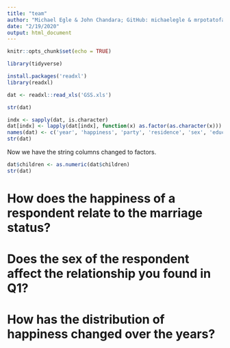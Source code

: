 ```yaml
---
title: "team"
author: "Michael Egle & John Chandara; GitHub: michaelegle & mrpotatofactory"
date: "2/19/2020"
output: html_document
---
```


```r
knitr::opts_chunk$set(echo = TRUE)
```

```r
library(tidyverse)
```

```r
install.packages('readxl')
library(readxl)
```
```r
dat <- readxl::read_xls('GSS.xls')
```
```r
str(dat)
```
```r
indx <- sapply(dat, is.character)
dat[indx] <- lapply(dat[indx], function(x) as.factor(as.character(x)))
names(dat) <- c('year', 'happiness', 'party', 'residence', 'sex', 'education', 'children', 'marriage', 'id', 'ballot')
str(dat)
```

Now we have the string columns changed to factors.

```r
dat$children <- as.numeric(dat$children)
str(dat)
```

# How does the happiness of a respondent relate to the marriage status?

# Does the sex of the respondent affect the relationship you found in Q1?

# How has the distribution of happiness changed over the years?